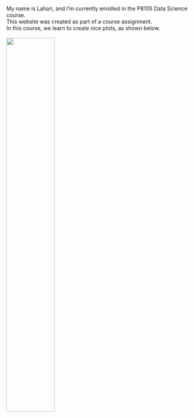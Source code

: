 \
\
\
\
My name is Lahari, and I’m currently enrolled in the P8105 Data Science course.\
This website was created as part of a course assignment.\
In this course, we learn to create nice plots, as shown below.
\
\
<img src="images/unnamed-chunk-9-1.png" style="width:50%">   

